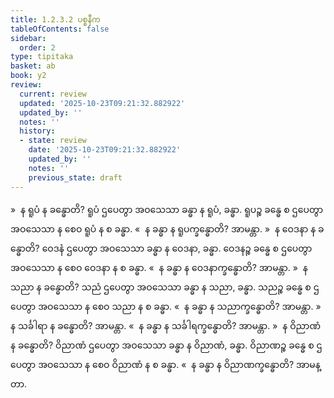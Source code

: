 ```yaml
---
title: 1.2.3.2 ပစ္စနီက
tableOfContents: false
sidebar:
  order: 2
type: tipitaka
basket: ab
book: y2
review:
  current: review
  updated: '2025-10-23T09:21:32.882922'
  updated_by: ''
  notes: ''
  history:
  - state: review
    date: '2025-10-23T09:21:32.882922'
    updated_by: ''
    notes: ''
    previous_state: draft
---
```



<ReviewStatus review={frontmatter.review} showDetails={true} />

<HypothesisAnnotation frontmatter={frontmatter} />

<DynamicBreadcrumb />

<Division number="39" book="y2" e="ch" v="33" p="27">

<Paragraph number="358" book="y2">
»  န ရူပံ န ခန္ဓောတိ?
</Paragraph>

<Paragraph number="359" book="y2">
ရူပံ ဌပေတွာ အဝသေသာ ခန္ဓာ န ရူပံ, ခန္ဓာ. ရူပဉ္စ ခန္ဓေ စ ဌပေတွာ အဝသေသာ န စေဝ ရူပံ န စ ခန္ဓာ.
</Paragraph>

<Paragraph number="360" book="y2">
«  န ခန္ဓာ န ရူပက္ခန္ဓောတိ? အာမန္တာ.
</Paragraph>

<Paragraph number="361" book="y2">
»  န ဝေဒနာ န ခန္ဓောတိ?
</Paragraph>

<Paragraph number="362" book="y2">
ဝေဒနံ ဌပေတွာ အဝသေသာ ခန္ဓာ န ဝေဒနာ, ခန္ဓာ. ဝေဒနဉ္စ ခန္ဓေ စ ဌပေတွာ အဝသေသာ န စေဝ ဝေဒနာ န စ ခန္ဓာ.
</Paragraph>

<Paragraph number="363" book="y2">
«  န ခန္ဓာ န ဝေဒနာက္ခန္ဓောတိ? အာမန္တာ.
</Paragraph>

<Paragraph number="364" book="y2">
»  န သညာ န ခန္ဓောတိ?
</Paragraph>

<Paragraph number="365" book="y2">
သညံ ဌပေတွာ အဝသေသာ ခန္ဓာ န သညာ, ခန္ဓာ. သညဉ္စ ခန္ဓေ စ ဌပေတွာ အဝသေသာ န စေဝ သညာ န စ ခန္ဓာ.
</Paragraph>

<Paragraph number="366" book="y2">
«  န ခန္ဓာ န သညာက္ခန္ဓောတိ? အာမန္တာ.
</Paragraph>

<Paragraph number="367" book="y2">
»  န သင်္ခါရာ န ခန္ဓောတိ? အာမန္တာ.
</Paragraph>

<Paragraph number="368" book="y2">
«  န ခန္ဓာ န သင်္ခါရက္ခန္ဓောတိ? အာမန္တာ.
</Paragraph>

<Paragraph number="369" book="y2">
»  န ဝိညာဏံ န ခန္ဓောတိ?
</Paragraph>

<Paragraph number="370" book="y2">
ဝိညာဏံ ဌပေတွာ အဝသေသာ ခန္ဓာ န ဝိညာဏံ, ခန္ဓာ. ဝိညာဏဉ္စ ခန္ဓေ စ ဌပေတွာ အဝသေသာ န စေဝ ဝိညာဏံ န စ ခန္ဓာ.
</Paragraph>

<Paragraph number="371" book="y2">
«  န ခန္ဓာ န ဝိညာဏက္ခန္ဓောတိ? အာမန္တာ.
</Paragraph>
</Division>